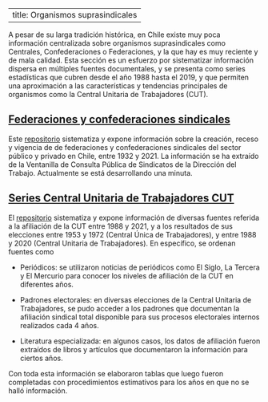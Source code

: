 
---
title: Organismos suprasindicales
---

A pesar de su larga tradición histórica, en Chile existe muy poca información centralizada sobre organismos suprasindicales como Centrales, Confederaciones o Federaciones, y la que hay es muy reciente y de mala calidad. Esta sección es un esfuerzo por sistematizar información dispersa en múltiples fuentes documentales, y se presenta como series estadísticas que cubren desde el año 1988 hasta el 2019, y que permiten una aproximación a las características y tendencias principales de organismos como la Central Unitaria de Trabajadores (CUT).

## [Federaciones y confederaciones sindicales](https://github.com/SebaOsorio/Federaciones-y-Confederaciones-sindicales--1930-2021)

Este [repositorio](https://github.com/SebaOsorio/Federaciones-y-Confederaciones-sindicales--1930-2021) sistematiza y expone información sobre la creación, receso y vigencia de de federaciones y confederaciones sindicales del sector público y privado en Chile, entre 1932 y 2021. La información se ha extraído de la Ventanilla de Consulta Pública de Sindicatos de la Dirección del Trabajo. Actualmente se está desarrollando una minuta. 


## [Series Central Unitaria de Trabajadores CUT](https://github.com/SebaOsorio/Series-CUT-1953-2021)

El [repositorio](https://github.com/SebaOsorio/Series-CUT-1953-2021) sistematiza y expone información de diversas fuentes referida a la afiliación de la CUT entre 1988 y 2021, y a los resultados de sus elecciones entre 1953 y 1972 (Central Única de Trabajadores), y entre 1988 y 2020 (Central Unitaria de Trabajadores). En específico, se ordenan fuentes como

+ Periódicos: se utilizaron noticias de periódicos como El Siglo, La Tercera y El Mercurio para conocer los niveles de afiliación de la CUT en diferentes años.

+ Padrones electorales: en diversas elecciones de la Central Unitaria de Trabajadores, se pudo acceder a los padrones que documentan la afiliación sindical total disponible para sus procesos electorales internos realizados cada 4 años.

+ Literatura especializada: en algunos casos, los datos de afiliación fueron extraídos de libros y artículos que documentaron la información para ciertos años.

Con toda esta información se elaboraron tablas que luego fueron completadas con procedimientos estimativos para los años en que no se halló información.
